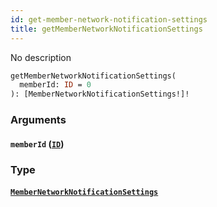 ```yaml
---
id: get-member-network-notification-settings
title: getMemberNetworkNotificationSettings
---
```


No description

```graphql
getMemberNetworkNotificationSettings(
  memberId: ID = 0
): [MemberNetworkNotificationSettings!]!

```

### Arguments

#### `memberId` ([`ID`](/docs/graphql/scalars/id))

### Type

#### [`MemberNetworkNotificationSettings`](/docs/graphql/objects/member-network-notification-settings)
